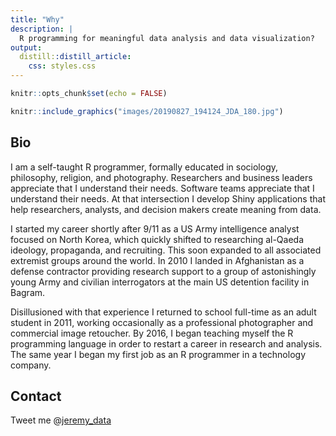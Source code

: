 ```yaml
---
title: "Why"
description: |
  R programming for meaningful data analysis and data visualization?
output:
  distill::distill_article:
    css: styles.css
---
```


```r
knitr::opts_chunk$set(echo = FALSE)
```

```r
knitr::include_graphics("images/20190827_194124_JDA_180.jpg")
```

## Bio

I am a self-taught R programmer, formally educated in sociology, philosophy, religion, and photography. Researchers and business leaders appreciate that I understand their needs. Software teams appreciate that I understand their needs. At that intersection I develop Shiny applications that help researchers, analysts, and decision makers create meaning from data.

I started my career shortly after 9/11 as a US Army intelligence analyst focused on North Korea, which quickly shifted to researching al-Qaeda ideology, propaganda, and recruiting. This soon expanded to all associated extremist groups around the world. In 2010 I landed in Afghanistan as a defense contractor providing research support to a group of astonishingly young Army and civilian interrogators at the main US detention facility in Bagram.

Disillusioned with that experience I returned to school full-time as an adult student in 2011, working occasionally as a professional photographer and commercial image retoucher. By 2016, I began teaching myself the R programming language in order to restart a career in research and analysis. The same year I began my first job as an R programmer in a technology company.

## Contact

Tweet me @[jeremy_data](https://twitter.com/jeremy_data)
